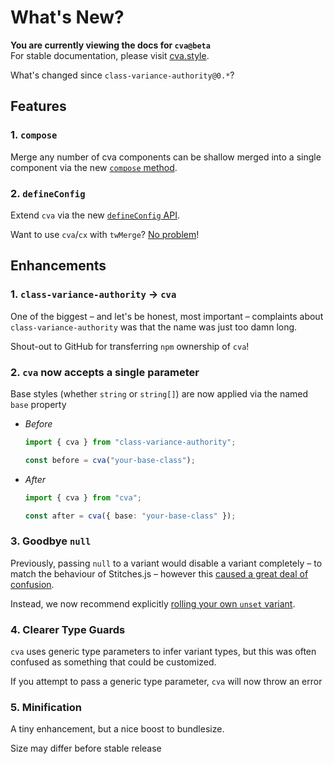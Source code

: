 
# What's New?

<Callout type="warning">

**You are currently viewing the docs for `cva@beta`**  
For stable documentation, please visit [cva.style](https://cva.style).

</Callout>

What's changed since `class-variance-authority@0.*`?

## Features

### 1. `compose`

Merge any number of cva components can be shallow merged into a single component via the new [`compose` method](/docs/getting-started/composing-components).

### 2. `defineConfig`

Extend `cva` via the new [`defineConfig` API](/docs/api-reference#defineconfig).

Want to use `cva`/`cx` with `twMerge`? [No problem](/docs/getting-started/installation#handling-style-conflicts)!

## Enhancements

### 1. `class-variance-authority` → `cva`

One of the biggest – and let's be honest, most important – complaints about `class-variance-authority` was that the name was just too damn long.

Shout-out to GitHub for transferring `npm` ownership of `cva`!

### 2. `cva` now accepts a single parameter

Base styles (whether `string` or `string[]`) are now applied via the named `base` property

- _Before_

  ```ts
  import { cva } from "class-variance-authority";

  const before = cva("your-base-class");
  ```

- _After_

  ```ts
  import { cva } from "cva";

  const after = cva({ base: "your-base-class" });
  ```

### 3. Goodbye `null`

Previously, passing `null` to a variant would disable a variant completely – to match the behaviour of Stitches.js – however this [caused a great deal of confusion](https://github.com/joe-bell/cva/discussions/97).

Instead, we now recommend explicitly [rolling your own `unset` variant](/docs/getting-started/variants#disabling-variants).

### 4. Clearer Type Guards

`cva` uses generic type parameters to infer variant types, but this was often confused as something that could be customized.

If you attempt to pass a generic type parameter, `cva` will now throw an error

### 5. Minification

A tiny enhancement, but a nice boost to bundlesize.

<Callout type="warning">

Size may differ before stable release

</Callout>
